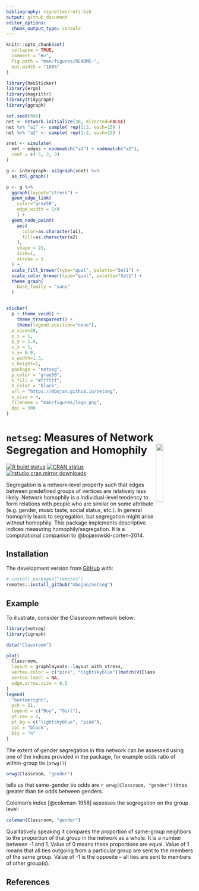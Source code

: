 ```yaml
---
bibliography: vignettes/refs.bib
output: github_document
editor_options: 
  chunk_output_type: console
---
```


<!-- README.md is generated from README.Rmd. Please edit that file -->

```r
knitr::opts_chunk$set(
  collapse = TRUE,
  comment = "#>",
  fig.path = "man/figures/README-",
  out.width = "100%"
)
```

```r
library(hexSticker)
library(ergm)
library(magrittr)
library(tidygraph)
library(ggraph)

set.seed(666)
net <- network.initialize(30, directed=FALSE)
net %v% "a1" <- sample( rep(1:2, each=15) )
net %v% "a2" <- sample( rep(1:2, each=15) )

snet <- simulate(
  net ~ edges + nodematch("a1") + nodematch("a2"),
  coef = c(-5, 3, 3)
)

g <- intergraph::asIgraph(snet) %>%
  as_tbl_graph()

p <- g %>%
  ggraph(layout="stress") +
  geom_edge_link(
    color="gray50",
    edge_width = 1/4
    ) +
  geom_node_point(
    aes(
      color=as.character(a1),
      fill=as.character(a2)
    ),
    shape = 21,
    size=1,
    stroke = 1
  ) +
  scale_fill_brewer(type="qual", palette="Set1") +
  scale_color_brewer(type="qual", palette="Set1") +
  theme_graph(
    base_family = "sans"
  )


sticker(
  p + theme_void() +
    theme_transparent() +
    theme(legend.position="none"),
  p_size=20,
  p_x = 1,
  p_y = 1.6,
  s_x = 1,
  s_y= 0.9,
  s_width=1.3,
  s_height=1,
  package = "netseg",
  p_color = "gray50",
  h_fill = "#ffffff",
  h_color = "black",
  url = "https://mbojan.github.io/netseg",
  u_size = 4,
  filename = "man/figures/logo.png",
  dpi = 300
)
```





# `netseg`: Measures of Network Segregation and Homophily <img src="man/figures/logo.png" align="right" width="20%" />

<!-- badges: start -->
[![R build status](https://github.com/mbojan/netseg/workflows/R-CMD-check/badge.svg)](https://github.com/mbojan/netseg/actions)
[![CRAN status](https://www.r-pkg.org/badges/version/netseg)](https://CRAN.R-project.org/package=netseg)
[![rstudio cran mirror downloads](http://cranlogs.r-pkg.org/badges/netseg?color=2ED968)](http://cranlogs.r-pkg.org/)
<!-- badges: end -->

Segregation is a network-level property such that edges between predefined groups of vertices are relatively less likely. Network homophily is a individual-level tendency to form relations with people who are similar on some attribute (e.g. gender, music taste, social status, etc.). In general homophily leads to segregation, but segregation might arise without homophily. This package implements descriptive indices measuring homophily/segregation. It is a computational companion to @bojanowski-corten-2014.

## Installation

<!--
You can install the released version of netseg from [CRAN](https://CRAN.R-project.org) with:

``` r
install.packages("netseg")
```
-->

The development version from [GitHub](https://github.com/) with:

```r
# install.packages("remotes")
remotes::install_github("mbojan/netseg")
```







## Example

To illustrate, consider the Classroom network below:

```r
library(netseg)
library(igraph)

data("Classroom")

plot(
  Classroom,
  layout = graphlayouts::layout_with_stress,
  vertex.color = c("pink", "lightskyblue")[match(V(Classroom)$gender, c("Girl", "Boy"))],
  vertex.label = NA,
  edge.arrow.size = 0.5
)
legend(
  "bottomright",
  pch = 21,
  legend = c("Boy", "Girl"),
  pt.cex = 2,
  pt.bg = c("lightskyblue", "pink"),
  col = "black",
  bty = "n"
)
```

The extent of gender segregation in this network can be assessed using one of the indices provided in the package, for example odds ratio of within-group tie (`orwg()`)

```r
orwg(Classroom, "gender")
```

tells us that same-gender tie odds are `r orwg(Classroom, "gender")` times greater than tie odds between genders. 

Coleman's index [@coleman-1958] assesses the segregation on the group level:

```r
coleman(Classroom, "gender")
```

Qualitatively speaking it compares the proportion of same-group neighbors to the proportion of that group in the network as a whole. It is a number between -1 and 1. Value of 0 means these proportions are equal. Value of 1 means that all ties outgoing from a particular group are sent to the members of the same group. Value of -1 is the opposite -- all ties are sent to members of other group(s).


## References
